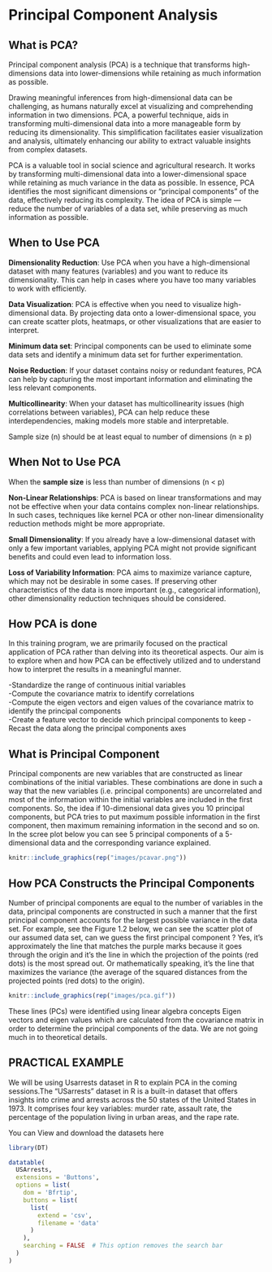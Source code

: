 # Principal Component Analysis  

## What is PCA?
Principal component analysis (PCA) is a technique that transforms high-dimensions data into lower-dimensions while retaining as much information as possible.  

Drawing meaningful inferences from high-dimensional data can be challenging, as humans naturally excel at visualizing and comprehending information in two dimensions. PCA, a powerful technique, aids in transforming multi-dimensional data into a more manageable form by reducing its dimensionality. This simplification facilitates easier visualization and analysis, ultimately enhancing our ability to extract valuable insights from complex datasets.  

PCA is a valuable tool in social science and agricultural research. It works by transforming multi-dimensional data into a lower-dimensional space while retaining as much variance in the data as possible. In essence, PCA identifies the most significant dimensions or "principal components" of the data, effectively reducing its complexity.
The idea of PCA is simple — reduce the number of variables of a data set, while preserving as much information as possible.  

## When to Use PCA  

**Dimensionality Reduction**: Use PCA when you have a high-dimensional dataset with many features (variables) and you want to reduce its dimensionality. This can help in cases where you have too many variables to work with efficiently.  

**Data Visualization**: PCA is effective when you need to visualize high-dimensional data. By projecting data onto a lower-dimensional space, you can create scatter plots, heatmaps, or other visualizations that are easier to interpret.  

**Minimum data set**: Principal components can be used to eliminate some data sets and identify a minimum data set for further experimentation.  

**Noise Reduction**: If your dataset contains noisy or redundant features, PCA can help by capturing the most important information and eliminating the less relevant components.  

**Multicollinearity**: When your dataset has multicollinearity issues (high correlations between variables), PCA can help reduce these interdependencies, making models more stable and interpretable.  

Sample size (n) should be at least equal to number of dimensions (n ≥ p)

## When Not to Use PCA  

When the **sample size** is less than number of dimensions (n < p)  

**Non-Linear Relationships**: PCA is based on linear transformations and may not be effective when your data contains complex non-linear relationships. In such cases, techniques like kernel PCA or other non-linear dimensionality reduction methods might be more appropriate.  

**Small Dimensionality**: If you already have a low-dimensional dataset with only a few important variables, applying PCA might not provide significant benefits and could even lead to information loss.  

**Loss of Variability Information**: PCA aims to maximize variance capture, which may not be desirable in some cases. If preserving other characteristics of the data is more important (e.g., categorical information), other dimensionality reduction techniques should be considered.  

## How PCA is done
In this training program, we are primarily focused on the practical application of PCA rather than delving into its theoretical aspects. Our aim is to explore when and how PCA can be effectively utilized and to understand how to interpret the results in a meaningful manner.  

-Standardize the range of continuous initial variables  
-Compute the covariance matrix to identify correlations  
-Compute the eigen vectors and eigen values of the covariance matrix to identify the principal components  
-Create a feature vector to decide which principal components to keep -Recast the data along the principal components axes  

## What is Principal Component  

Principal components are new variables that are constructed as linear combinations of the initial variables. These combinations are done in such a way that the new variables (i.e. principal components) are uncorrelated and most of the information within the initial variables are included in the first components. So, the idea if 10-dimensional data gives you 10 principal components, but PCA tries to put maximum possible information in the first component, then maximum remaining information in the second and so on. In the scree plot below you can see 5 principal components of a 5-dimensional data and the corresponding variance explained.  

```{r pcavar, echo=FALSE,fig.cap='Scree Plot: Principal components and percentage variance explained',out.width="70%", fig.align='center'}
knitr::include_graphics(rep("images/pcavar.png"))
```  

## How PCA Constructs the Principal Components  

Number of principal components are equal to the number of variables in the data, principal components are constructed in such a manner that the first principal component accounts for the largest possible variance in the data set. For example, see the Figure 1.2 below, we can see the scatter plot of our assumed data set, can we guess the first principal component ? Yes, it’s approximately the line that matches the purple marks because it goes through the origin and it’s the line in which the projection of the points (red dots) is the most spread out. Or mathematically speaking, it’s the line that maximizes the variance (the average of the squared distances from the projected points (red dots) to the origin).  
```{r pcagif, echo=FALSE,fig.cap='Concept of PCA',out.width="100%", fig.align='center'}
knitr::include_graphics(rep("images/pca.gif"))
```   
These lines (PCs) were identified using linear algebra concepts Eigen vectors and eigen values which are calculated from the covariance matrix in order to determine the principal components of the data. We are not going much in to theoretical details. 

## PRACTICAL EXAMPLE
We will be using Usarrests dataset in R to explain PCA in the coming sessions.The "USarrests" dataset in R is a built-in dataset that offers insights into crime and arrests across the 50 states of the United States in 1973. It comprises four key variables: murder rate, assault rate, the percentage of the population living in urban areas, and the rape rate. 

You can View and download the datasets here
```{r usarrest, eval=TRUE, echo=FALSE}
library(DT)

datatable(
  USArrests,
  extensions = 'Buttons',
  options = list(
    dom = 'Bfrtip',
    buttons = list(
      list(
        extend = 'csv',
        filename = 'data'
      )
    ),
    searching = FALSE  # This option removes the search bar
  )
)


```

